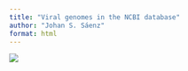 ```yaml
---
title: "Viral genomes in the NCBI database"
author: "Johan S. Sáenz"
format: html
---
```


![](plots/genbank.png)